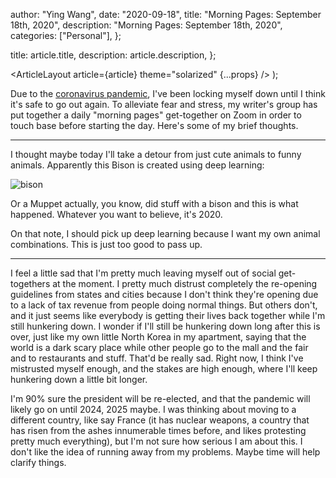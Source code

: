 
  author: "Ying Wang",
  date: "2020-09-18",
  title: "Morning Pages: September 18th, 2020",
  description: "Morning Pages: September 18th, 2020",
  categories: ["Personal"],
};

  title: article.title,
  description: article.description,
};

  <ArticleLayout article={article} theme="solarized" {...props} />
);

Due to the [coronavirus
pandemic](https://en.wikipedia.org/wiki/2019-20_coronavirus_pandemic), I've been
locking myself down until I think it's safe to go out again. To alleviate fear
and stress, my writer's group has put together a daily "morning pages"
get-together on Zoom in order to touch base before starting the day. Here's some
of my brief thoughts.

---

I thought maybe today I'll take a detour from just cute animals to funny
animals. Apparently this Bison is created using deep learning:

![bison](/img/posts/2020/09/18/morning_pages.jpg)

Or a Muppet actually, you know, did stuff with a bison and this is what
happened. Whatever you want to believe, it's 2020.

On that note, I should pick up deep learning because I want my own animal
combinations. This is just too good to pass up.

---

I feel a little sad that I'm pretty much leaving myself out of social
get-togethers at the moment. I pretty much distrust completely the re-opening
guidelines from states and cities because I don't think they're opening due to a
lack of tax revenue from people doing normal things. But others don't, and it
just seems like everybody is getting their lives back together while I'm still
hunkering down. I wonder if I'll still be hunkering down long after this is
over, just like my own little North Korea in my apartment, saying that the world
is a dark scary place while other people go to the mall and the fair and to
restaurants and stuff. That'd be really sad. Right now, I think I've mistrusted
myself enough, and the stakes are high enough, where I'll keep hunkering down a
little bit longer.

I'm 90% sure the president will be re-elected, and that the pandemic will likely
go on until 2024, 2025 maybe. I was thinking about moving to a different
country, like say France (it has nuclear weapons, a country that has risen from
the ashes innumerable times before, and likes protesting pretty much
everything), but I'm not sure how serious I am about this. I don't like the idea
of running away from my problems. Maybe time will help clarify things.

